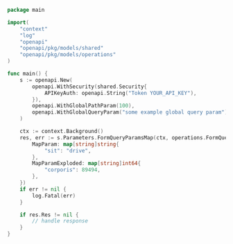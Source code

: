 ```go showLineNumbers copy filename="Form Query Params Map usage example"
package main

import(
	"context"
	"log"
	"openapi"
	"openapi/pkg/models/shared"
	"openapi/pkg/models/operations"
)

func main() {
    s := openapi.New(
        openapi.WithSecurity(shared.Security{
            APIKeyAuth: openapi.String("Token YOUR_API_KEY"),
        }),
        openapi.WithGlobalPathParam(100),
        openapi.WithGlobalQueryParam("some example global query param"),
    )

    ctx := context.Background()
    res, err := s.Parameters.FormQueryParamsMap(ctx, operations.FormQueryParamsMapRequest{
        MapParam: map[string]string{
            "sit": "drive",
        },
        MapParamExploded: map[string]int64{
            "corporis": 89494,
        },
    })
    if err != nil {
        log.Fatal(err)
    }

    if res.Res != nil {
        // handle response
    }
}
```
